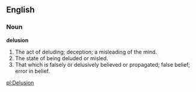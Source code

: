 ==English==
=== Noun ===
'''delusion'''
# The act of deluding; deception; a misleading of the mind.
# The state of being deluded or misled.
# That which is falsely or delusively believed or propagated; false belief; error in belief.
{{webster}}

[[pl:Delusion]]